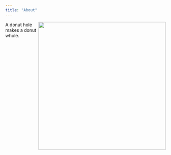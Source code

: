 ```yaml
---
title: "About"
---
```



<img style="float: right" src="picme.JPG" width="400">

A donut hole makes a donut whole.